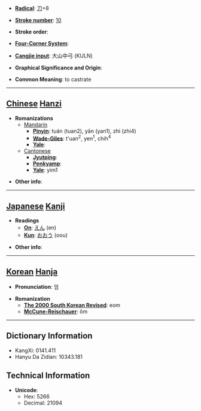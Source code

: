 * '''[[Wiktionary:Chinese radical index| Radical]]''': [[Wiktionary:Chinese radical index 刀|刀]]+8

* '''[[Wiktionary:Chinese total strokes index|Stroke number]]''': [[Wiktionary:Chinese total strokes index 10|10]]

* '''Stroke order''': 

* '''[[Wiktionary:Chinese four corner index|Four-Corner System]]''': 

* '''[[Wiktionary:Chinese Cangjie index|Cangjie input]]''': 大山中弓 (KULN)

* '''Graphical Significance and Origin''': 

* '''Common Meaning''': to castrate

----

== [[Chinese]] [[Hanzi]] ==

* '''Romanizations'''
** [[Mandarin]]
*** '''[[Pinyin]]''': tuán (tuan2), yān (yan1), zhì (zhi4)
*** '''[[Wade-Giles]]''': t'uan<sup>2</sup>, yen<sup>1</sup>, chih<sup>4</sup>
*** '''[[Yale]]''': 
**[[Cantonese]]
***'''[[Jyutping]]''':
***'''[[Penkyamp]]''': 
***'''[[Yale]]''': yim1

* '''Other info''': 

----

== [[Japanese]] [[Kanji]] ==

* '''Readings'''
** '''[[On]]''': [[えん]] (en)
** '''[[Kun]]''': [[おおう]] (oou)

* '''Other info''':  

----

== [[Korean]] [[Hanja]] ==

* '''Pronunciation''': 엄

* '''Romanization'''
** '''[[The 2000 South Korean Revised Romanization|The 2000 South Korean Revised]]''': eom
** '''[[McCune-Reischauer]]''': ŏm

----

== Dictionary Information ==

* KangXi: 0141.411
* Hanyu Da Zidian: 10343.181

== Technical Information ==

* '''Unicode''':
** Hex: 5266
** Decimal: 21094